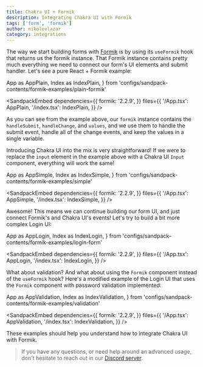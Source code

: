 ```yaml
---
title: Chakra UI + Formik
description: Integrating Chakra UI with Formik
tags: ['form', 'formik']
author: nikolovlazar
category: integrations
---
```


The way we start building forms with [Formik](https://formik.org/) is by using
its `useFormik` hook that returns us the formik instance. That Formik instance
contains pretty much everything we need to connect our form's UI elements and
submit handler. Let's see a pure React + Formik example:

  App as AppPlain,
  Index as IndexPlain,
} from 'configs/sandpack-contents/formik-examples/plain-formik'

<SandpackEmbed
  dependencies={{
    formik: '2.2.9',
  }}
  files={{
    '/App.tsx': AppPlain,
    '/index.tsx': IndexPlain,
  }}
/>

As you can see from the example above, our `formik` instance contains the
`handleSubmit`, `handleChange`, and `values`, and we use them to handle the
submit event, handle all of the change events, and keep the values in a single
variable.

Introducing Chakra UI into the mix is very straightforward! If we were to
replace the `input` element in the example above with a Chakra UI `Input`
component, everything will work the same!

  App as AppSimple,
  Index as IndexSimple,
} from 'configs/sandpack-contents/formik-examples/simple'

<SandpackEmbed
  dependencies={{
    formik: '2.2.9',
  }}
  files={{
    '/App.tsx': AppSimple,
    '/index.tsx': IndexSimple,
  }}
/>

Awesome! This means we can continue building our form UI, and just connect
Formik's and Chakra UI's events! Let's try to build a bit more complex Login UI:

  App as AppLogin,
  Index as IndexLogin,
} from 'configs/sandpack-contents/formik-examples/login-form'

<SandpackEmbed
  dependencies={{
    formik: '2.2.9',
  }}
  files={{
    '/App.tsx': AppLogin,
    '/index.tsx': IndexLogin,
  }}
/>

What about validation? And what about using the `Formik` component instead of
the `useFormik` hook? Here's a modified example of the Login UI that uses the
`Formik` component with password validation implemented:

  App as AppValidation,
  Index as IndexValidation,
} from 'configs/sandpack-contents/formik-examples/validation'

<SandpackEmbed
  dependencies={{
    formik: '2.2.9',
  }}
  files={{
    '/App.tsx': AppValidation,
    '/index.tsx': IndexValidation,
  }}
/>

These examples should help you understand how to integrate Chakra UI with
Formik.

> If you have any questions, or need help around an advanced usage, don't
> hesitate to reach out in our [Discord server](https://discord.gg/chakra-ui).
